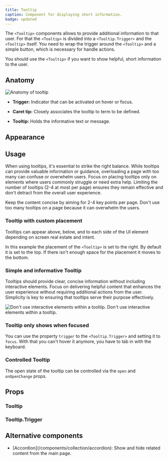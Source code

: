 ```yaml
---
title: Tooltip
caption: Component for displaying short information.
badge: updated
---
```


The `<Tooltip>` components allows to provide additional information to that user. For that the `<Tooltip>` is divided into a `<Tooltip.Trigger>` and the `<Tooltip>` itself. You need to wrap the trigger around the `<Tooltip>` and a simple button, which is necessary for handle actions.

You should use the `<Tooltip>` if you want to show helpful, short information to the user.

## Anatomy

<Image
  src="/tooltip/tooltip-anatomy.jpg"
  alt="Anatomy of tooltip"
  width={800}
  height={550}
  className="mx-auto block"
/>

- **Trigger:** Indicator that can be activated on hover or focus.

- **Caret tip:** Closely associates the tooltip to term to be defined.

- **Tooltip:** Holds the informative text or message.

## Appearance

<AppearanceDemo component={title} />

<AppearanceTable component={title} />

## Usage

When using tooltips, it's essential to strike the right balance. While tooltips can provide valuable information or guidance, overloading a page with too many can confuse or overwhelm users. Focus on placing tooltips only on elements where users commonly struggle or need extra help. Limiting the number of tooltips (2-4 at most per page) ensures they remain effective and don't detract from the overall user experience.

<GuidelineTiles>
  <Do>
    <Do.Description>
      Keep the content concise by aiming for 2-4 key points per page.
    </Do.Description>
  </Do>
  <Dont>
    <Dont.Description>
      Don't use too many tooltips on a page because it can overwhelm the users.
    </Dont.Description>
  </Dont>
</GuidelineTiles>

### Tooltip with custom placement

Tooltips can appear above, below, and to each side of the UI element depending on screen real estate and intent.

In this example the placement of the `<Tooltip>` is set to the right. By default it is set to the top. If there isn't enough space for the placement it moves to the bottom.

<ComponentDemo file="./tooltip-placement.demo.tsx" />

### Simple and informative Tooltip

Tooltips should provide clear, concise information without including interactive elements. Focus on delivering helpful content that enhances the user experience without requiring additional actions from the user. Simplicity is key to ensuring that tooltips serve their purpose effectively.

<Dont>
  <Dont.Figure>
    <Image
      width={700}
      height={700}
      unoptimized
      src="/tooltip/tooltip-dont-link.jpg"
      alt="Don't use interactive elements within a tooltip."
    />
  </Dont.Figure>
  <Dont.Description>
    Don't use interactive elements within a tooltip.
  </Dont.Description>
</Dont>

### Tooltip only shows when focused

You can use the property `trigger` to the `<Tooltip.Trigger>` and setting it to `focus`. With that you can't hover it anymore, you have to tab in with the keyboard.

<ComponentDemo file="./tooltip-focus.demo.tsx" />

### Controlled Tooltip

The open state of the tooltip can be controlled via the `open` and `onOpenChange` props.

<ComponentDemo file="./tooltip-pressed.demo.tsx" />

## Props

### Tooltip

<PropsTable component={title} />

### Tooltip.Trigger

<PropsTable component="TooltipTrigger" />

## Alternative components

<ul>
  <li>
    [Accordion](/components/collection/accordion): Show and hide related content
    from the main page.
  </li>
</ul>
